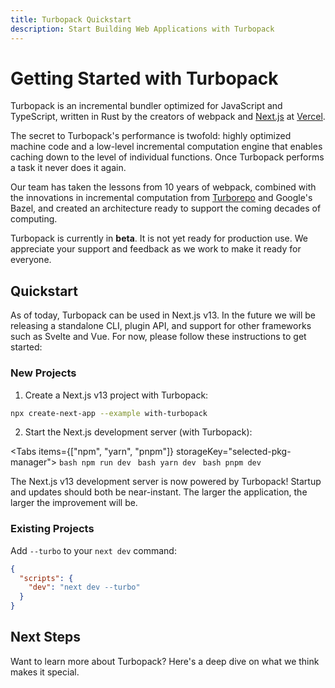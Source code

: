 ```yaml
---
title: Turbopack Quickstart
description: Start Building Web Applications with Turbopack
---
```



# Getting Started with Turbopack

Turbopack is an incremental bundler optimized for JavaScript and TypeScript, written in Rust by the creators of webpack and [Next.js](https://nextjs.org/) at [Vercel](https://vercel.com/).

The secret to Turbopack's performance is twofold: highly optimized machine code and a low-level incremental computation engine that enables caching down to the level of individual functions. Once Turbopack performs a task it never does it again.

Our team has taken the lessons from 10 years of webpack, combined with the innovations in incremental computation from [Turborepo](/repo) and Google's Bazel, and created an architecture ready to support the coming decades of computing.

<Callout type="error">
    Turbopack is currently in <strong>beta</strong>. It is not yet ready for production use. We appreciate your support and feedback as we work to make it ready for everyone.
</Callout>

## Quickstart

As of today, Turbopack can be used in Next.js v13. In the future we will be releasing a standalone CLI, plugin API, and support for other frameworks such as Svelte and Vue. For now, please follow these instructions to get started:

### New Projects

1. Create a Next.js v13 project with Turbopack:

```bash
npx create-next-app --example with-turbopack
```

2. Start the Next.js development server (with Turbopack):

  <Tabs items={["npm", "yarn", "pnpm"]} storageKey="selected-pkg-manager">
    <Tab>
      ```bash
      npm run dev
      ```
    </Tab>
    <Tab>
      ```bash
      yarn dev
      ```
    </Tab>
    <Tab>
      ```bash
      pnpm dev
      ```
    </Tab>
  </Tabs>

The Next.js v13 development server is now powered by Turbopack! Startup and updates should both be near-instant. The larger the application, the larger the improvement will be.

### Existing Projects

Add `--turbo` to your `next dev` command:

```json
{
  "scripts": {
    "dev": "next dev --turbo"
  }
}
```

## Next Steps

Want to learn more about Turbopack? Here's a deep dive on what we think makes it special.

<TurbopackQuickstartArea />

<FullTurboCTA />
